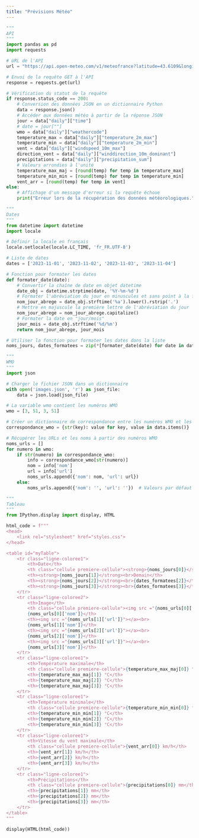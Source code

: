 ---
title: "Prévisions Météo"
---

```{python}
"""
API
"""
import pandas as pd
import requests

# URL de l'API
url = "https://api.open-meteo.com/v1/meteofrance?latitude=43.6109&longitude=3.8763&daily=weathercode,temperature_2m_max,temperature_2m_min,precipitation_sum,windspeed_10m_max,winddirection_10m_dominant&timezone=Europe%2FBerlin"

# Envoi de la requête GET à l'API
response = requests.get(url)

# Vérification du statut de la requête
if response.status_code == 200:
    # Conversion des données JSON en un dictionnaire Python
    data = response.json()
    # Accéder aux données météo à partir de la réponse JSON
    jour = data["daily"]["time"]
    # date = jour[""]
    wmo = data["daily"]["weathercode"]
    temperature_max = data["daily"]["temperature_2m_max"]
    temperature_min = data["daily"]["temperature_2m_min"]
    vent = data["daily"]["windspeed_10m_max"]
    direction_vent = data["daily"]["winddirection_10m_dominant"]
    precipitations = data["daily"]["precipitation_sum"]
    # Valeurs arrondies à l'unité
    temperature_max_maj = [round(temp) for temp in temperature_max]
    temperature_min_min = [round(temp) for temp in temperature_min]
    vent_arr = [round(temp) for temp in vent]
else:
    # Affichage d'un message d'erreur si la requête échoue
    print("Erreur lors de la récupération des données météorologiques.")
```

```{python}
"""
Dates
"""
from datetime import datetime
import locale

# Définir la locale en français
locale.setlocale(locale.LC_TIME, 'fr_FR.UTF-8')

# Liste de dates
dates = ['2023-11-01', '2023-11-02', '2023-11-03', '2023-11-04']

# Fonction pour formater les dates
def formater_date(date):
    # Convertir la chaîne de date en objet datetime
    date_obj = datetime.strptime(date, '%Y-%m-%d')
    # Formater l'abréviation du jour en minuscules et sans point à la fin
    nom_jour_abrege = date_obj.strftime('%a').lower().rstrip('.')
    # Mettre en majuscule la première lettre de l'abréviation du jour
    nom_jour_abrege = nom_jour_abrege.capitalize()
    # Formater la date en "jour/mois"
    jour_mois = date_obj.strftime('%d/%m')
    return nom_jour_abrege, jour_mois

# Utiliser la fonction pour formater les dates dans la liste
noms_jours, dates_formatees = zip(*[formater_date(date) for date in dates])
```

```{python}
"""
WMO
"""
import json

# Charger le fichier JSON dans un dictionnaire
with open('images.json', 'r') as json_file:
    data = json.load(json_file)

# La variable wmo contient les numéros WMO
wmo = [3, 51, 3, 51]

# Créer un dictionnaire de correspondance entre les numéros WMO et les noms et URL du fichier JSON
correspondance_wmo = {str(key): value for key, value in data.items()}

# Récupérer les URLs et les noms à partir des numéros WMO
noms_urls = []
for numero in wmo:
    if str(numero) in correspondance_wmo:
        info = correspondance_wmo[str(numero)]
        nom = info['nom']
        url = info['url']
        noms_urls.append({'nom': nom, 'url': url})
    else:
        noms_urls.append({'nom': '', 'url': ''})  # Valeurs par défaut si le numéro WMO n'est pas trouvé

```

```{python}
"""
Tableau
"""
from IPython.display import display, HTML

html_code = f"""
<head>
    <link rel="stylesheet" href="styles.css">
</head>

<table id="myTable">
    <tr class="ligne-coloree1">
        <th>Date</th>
        <th class="cellule premiere-cellule"><strong>{noms_jours[0]}</strong><br>Aujourd'hui</th>
        <th><strong>{noms_jours[1]}</strong><br>Demain</th>
        <th><strong>{noms_jours[2]}</strong><br>{dates_formatees[2]}</th>
        <th><strong>{noms_jours[3]}</strong><br>{dates_formatees[3]}</th>
    </tr>
    <tr class="ligne-coloree2">
        <th>Image</th>
        <th class="cellule premiere-cellule"><img src ="{noms_urls[0]['url']}"></a><br>
        {noms_urls[0]['nom']}</th>
        <th><img src ="{noms_urls[1]['url']}"></a><br>
        {noms_urls[1]['nom']}</th>
        <th><img src ="{noms_urls[2]['url']}"></a><br>
        {noms_urls[2]['nom']}</th>
        <th><img src ="{noms_urls[3]['url']}"></a><br>
        {noms_urls[3]['nom']}</th>
    </tr>
    <tr class="ligne-coloree1">
        <th>Température maximale</th>
        <th class="cellule premiere-cellule">{temperature_max_maj[0]} °C</th>
        <th>{temperature_max_maj[1]} °C</th>
        <th>{temperature_max_maj[2]} °C</th>
        <th>{temperature_max_maj[3]} °C</th>
    </tr>
    <tr class="ligne-coloree1">
        <th>Température minimale</th>
        <th class="cellule premiere-cellule">{temperature_min_min[0]} °C</th>
        <th>{temperature_min_min[1]} °C</th>
        <th>{temperature_min_min[2]} °C</th>
        <th>{temperature_min_min[3]} °C</th>
    </tr>
    <tr class="ligne-coloree1">
        <th>Vitesse du vent maximale</th>
        <th class="cellule premiere-cellule">{vent_arr[0]} km/h</th>
        <th>{vent_arr[1]} km/h</th>
        <th>{vent_arr[2]} km/h</th>
        <th>{vent_arr[3]} km/h</th>
    </tr>
    <tr class="ligne-coloree1">
        <th>Précipitations</th>
        <th class="cellule premiere-cellule">{precipitations[0]} mm</th>
        <th>{precipitations[1]} mm</th>
        <th>{precipitations[2]} mm</th>
        <th>{precipitations[3]} mm</th>
    </tr>
</table>
"""

display(HTML(html_code))
```


